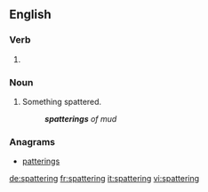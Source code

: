 
==English==

===Verb===
{{head|en|present participle}}

# {{present participle of|spatter|lang=en}}

===Noun===
{{en-noun}}

# Something spattered.
#: '''''spatterings''' of mud''

===Anagrams===
* [[patterings#English|patterings]]

[[de:spattering]]
[[fr:spattering]]
[[it:spattering]]
[[vi:spattering]]